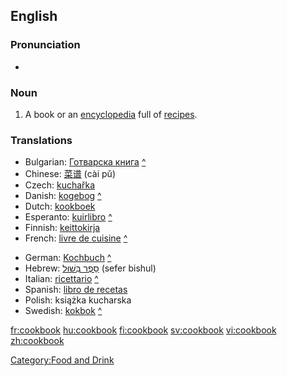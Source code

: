 ==English==

===Pronunciation===
*{{audio|en-us-cookbook.ogg|Audio (US)}}

===Noun===
{{en-noun}}

# A book or an [[encyclopedia]] full of [[recipe]]s.

===Translations===
{{rfc-level|Translations at L3+ (AutoFormat would have corrected level of Translations)}}
{{trans-top|book of cooking recipes}}
*Bulgarian: [[Готварска книга]] [[:bg:Готварска книга|^]]
*Chinese: [[菜谱]] (cài pǔ)
*Czech: [[kuchařka]] {{f}}
*Danish: [[kogebog]] [[:da:kogebog|^]]
*Dutch: [[kookboek]] {{n}}
*Esperanto: [[kuirlibro]] [[:eo:kuirlibro|^]]
*Finnish: [[keittokirja]]
*French: [[livre de cuisine]] [[:fr:livre de cuisine|^]]
{{trans-mid}}
*German: [[Kochbuch]] {{n}} [[:de:Kochbuch|^]]
*Hebrew: [[ספר בישול|סֵפֶר בִּשׁוּל]] (sefer bishul) {{m}}
*Italian: [[ricettario]] [[:it:ricettario|^]]
*Spanish: [[libro de recetas]] {{m}}
*Polish: książka kucharska {{f}}
*Swedish: [[kokbok]] {{c}} [[:sv:kokbok|^]]
{{trans-bottom}}

[[Category:Food and Drink]]

[[fr:cookbook]]
[[hu:cookbook]]
[[fi:cookbook]]
[[sv:cookbook]]
[[vi:cookbook]]
[[zh:cookbook]]